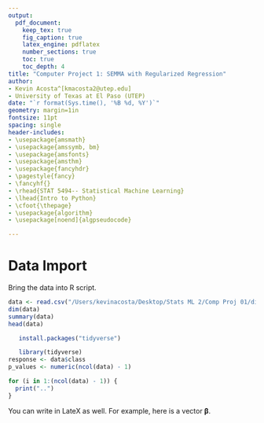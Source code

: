 ```yaml
---
output: 
  pdf_document:
    keep_tex: true
    fig_caption: true
    latex_engine: pdflatex
    number_sections: true
    toc: true
    toc_depth: 4
title: "Computer Project 1: SEMMA with Regularized Regression"
author: 
- Kevin Acosta^[kmacosta2@utep.edu]
- University of Texas at El Paso (UTEP) 
date: "`r format(Sys.time(), '%B %d, %Y')`"
geometry: margin=1in
fontsize: 11pt
spacing: single
header-includes:
- \usepackage{amsmath}
- \usepackage{amssymb, bm}
- \usepackage{amsfonts}
- \usepackage{amsthm}
- \usepackage{fancyhdr}
- \pagestyle{fancy}
- \fancyhf{}
- \rhead{STAT 5494-- Statistical Machine Learning}
- \lhead{Intro to Python}
- \cfoot{\thepage}
- \usepackage{algorithm}
- \usepackage[noend]{algpseudocode}

---
```

<!-- QUESTION ONE: WHAT --> 
\noindent\rule{17.5cm}{0.8pt}

# Data Import

Bring the data into R script. 

```r
data <- read.csv("/Users/kevinacosta/Desktop/Stats ML 2/Comp Proj 01/diabetes_data_upload.csv")
dim(data)
summary(data)
head(data)
```
\section{Exploratory Data Analysis}

```r
   install.packages("tidyverse")
```

```r
   library(tidyverse)
response <- data$class
p_values <- numeric(ncol(data) - 1)

for (i in 1:(ncol(data) - 1)) {
  print("..")
}
```

You can write in LateX as well. For example, here is a vector $\bm{\beta}$. 
